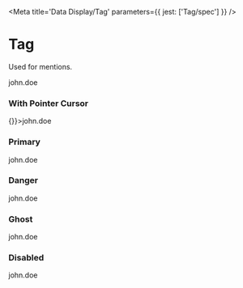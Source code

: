 

<Meta title='Data Display/Tag' parameters={{ jest: ['Tag/spec'] }} />

# Tag

Used for mentions.

<Canvas>
  <Story name='Default'>
    <Tag>john.doe</Tag>
  </Story>
</Canvas>

<ArgsTable of={Tag} />

### With Pointer Cursor

<Canvas>
  <Story name='Pointer'>
    <Tag onClick={() => {}}>john.doe</Tag>
  </Story>
</Canvas>

### Primary

<Canvas>
  <Story name='Primary'>
    <Tag variant='primary'>john.doe</Tag>
  </Story>
</Canvas>

### Danger

<Canvas>
  <Story name='Danger'>
    <Tag variant='danger'>john.doe</Tag>
  </Story>
</Canvas>

### Ghost

<Canvas>
  <Story name='Ghost'>
    <Tag variant='ghost'>john.doe</Tag>
  </Story>
</Canvas>

### Disabled

<Canvas>
  <Story name='Disabled'>
    <Tag disabled>john.doe</Tag>
  </Story>
</Canvas>
